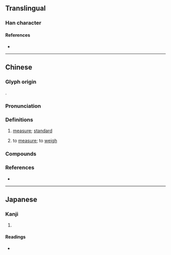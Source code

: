 {{also|彟}}
{{character info}}
==Translingual==

===Han character===
{{Han char|rn=58|rad=彐|as=23|sn=26|four=|canj=SITOE|ids=⿰尋蒦}}

====References====
* {{Han ref|kx=0362.330|dkj=09960|dj=0681.190|hdz=20963.120|uh=5F60|ud=24416}}

----

==Chinese==
{{zh-forms|s=彟|alt=蒦,矱}}

===Glyph origin===
{{Han etym}}
{{Han compound|尋|蒦|c1=s|c2=p|t1=unit of length|t2=|ls=psc}}.

===Pronunciation===
{{zh-pron
|m=yuē,huò,wò
|c=wok6,wok3
|mc=y
|oc=y
|cat=n,v
}}

===Definitions===
{{zh-hanzi}}

# {{lb|zh|archaic}} [[measure]]; [[standard]]
# {{lb|zh|archaic}} to [[measure]]; to [[weigh]]

===Compounds===
{{zh-der|彠矩|矩彠|榘彠|規彠}}

===References===
* {{R:yue:Jyutping Database}}

----

==Japanese==

===Kanji===
{{ja-kanji|grade=|rs=彐23}}

# {{rfdef|ja|sort=彐23}}

====Readings====
* {{ja-readings|on=[[かく]] (kaku), [[わく]] (waku), [[きゃく]] (kyaku), [[やく]] (yaku)|kun=[[はかる]] (hakaru)}}